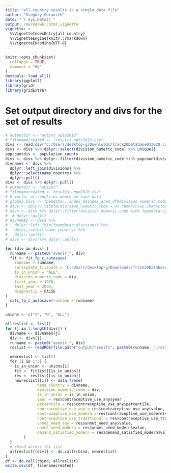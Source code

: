 ```yaml
---
title: "all country results in a single data file"
author: "Gregory Guranich"
date: "`r Sys.Date()`"
output: rmarkdown::html_vignette
vignette: >
  %\VignetteIndexEntry{all country}
  %\VignetteEngine{knitr::rmarkdown}
  %\VignetteEncoding{UTF-8}
---
```


```r
knitr::opts_chunk$set(
  collapse = TRUE,
  comment = "#>"
)
devtools::load_all()
library(ggplot2)
library(grid)
library(gridExtra)
```

# Set output directory and divs for the set of results
```r
# outputdir <- "output_upto2013"
# filenamecreated <- "results_upto2013.csv"
divs <- read.csv("C:/Users/desktop-g/Downloads/Track20Database033020.csv") 
divs <- divs %>% dplyr::select(division_numeric_code) %>% unique()
popcountdiv <- population_counts
divs <- divs %>% dplyr::filter(division_numeric_code %in% popcountdiv$division_numeric_code)
divnames <- divs %>% 
  dplyr::left_join(divisions) %>%
  dplyr::select(name_country) %>%
  dplyr::pull()
divs <- divs %>% dplyr::pull()
# outputdir <- "output"
# filenamecreated <- results_unpd2020.csv"
# # vector of countries where we have data
# global_divs <- fpemdata:::index_m$index_area_df$division_numeric_code
# divs <- dplyr::tibble(division_numeric_code = as.numeric(as.character(global_divs[global_divs %in% fpemdata::divisions$division_numeric_code])))
# divs <- divs %>% dplyr::filter(division_numeric_code %in% fpemdata::population_counts$division_numeric_code)
#  # dplyr::pull()
# divnames <- divs %>% 
#   dplyr::left_join(fpemdata::divisions) %>%
#   dplyr::select(name_country) %>%
#   dplyr::pull()
# divs <- divs %>% dplyr::pull()

```


```r
for (div in divs) {
  runname <- paste0("avenir_", div)
  fit <- fit_fp_c_autosave(
    runname = runname,
    surveydata_filepath = "C:/Users/desktop-g/Downloads/Track20Database033020.csv",
    is_in_union = "ALL",
    division_numeric_code = div,
    first_year = 1970,
    last_year = 2030,
    diagnostic = FALSE
)
  calc_fp_c_autosave(runname = runname)
}

```




```r
unions <- c("Y", "N", "ALL")

allreslist <- list()
for (j in 1:length(divs)) {
  divname <- divnames[j]
  div <- divs[j]
  runname <- paste0("avenir_", div)
  reslist <- readRDS(file.path("output/results", paste0(runname, ".rds")))

  newreslist <- list()
  for (i in 1:3) {
    is_in_union <- unions[i]
    fit <- fitlist[[is_in_union]]
    res <- reslist[[is_in_union]]
    newreslist[[i]] <- data.frame(
              name_country = divname,
              division_numeric_code = div,
              is_in_union = is_in_union,
              year = res$contraceptive_use_any$year ,
              percentile = res$contraceptive_use_any$percentile,
              contraceptive_use_any = res$contraceptive_use_any$value,
              contraceptive_use_modern = res$contraceptive_use_modern$value,
              contraceptive_use_traditional = res$contraceptive_use_traditional$value,
              unmet_need_any = res$unmet_need_any$value,
              unmet_need_modern = res$unmet_need_modern$value,
              demand_satisfied_modern = res$demand_satisfied_modern$value
        )
  }
  # rbind across the list
  allreslist[[div]] <- do.call(rbind, newreslist)
}
df <- do.call(rbind, allreslist)
write.csv(df, filenamecreated)
```




